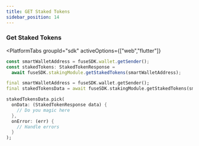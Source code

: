 ```yaml
---
title: GET Staked Tokens
sidebar_position: 14
---
```



### Get Staked Tokens

<PlatformTabs
	groupId="sdk"
	activeOptions={["web","flutter"]}
>
<PlatformTabItem value="web">

```javascript
const smartWalletAddress = fuseSDK.wallet.getSender();
const stakedTokens: StakedTokenResponse =
  await fuseSDK.stakingModule.getStakedTokens(smartWalletAddress);
```

</PlatformTabItem>

<PlatformTabItem value="flutter">

```dart
final smartWalletAddress = fuseSDK.wallet.getSender();
final stakedTokensData = await fuseSDK.stakingModule.getStakedTokens(smartWalletAddress);

stakedTokensData.pick(
  onData: (StakedTokenResponse data) {
    // Do you magic here
  },
  onError: (err) {
    // Handle errors
  }
);
```

</PlatformTabItem>
</PlatformTabs>

